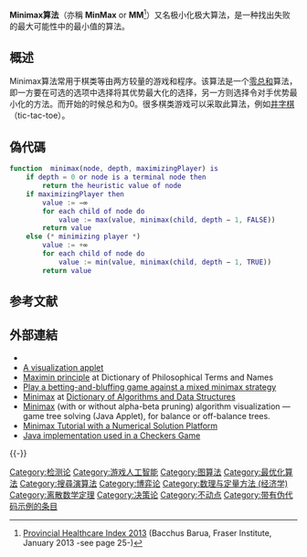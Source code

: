 {{NoteTA
| G1=Games
| G2=IT
}}

'''Minimax算法'''（亦稱 '''MinMax''' or '''MM'''<ref>[http://www.fraserinstitute.org/uploadedFiles/fraser-ca/Content/research-news/research/publications/provincial-healthcare-index-2013.pdf Provincial Healthcare Index 2013] {{Wayback|url=http://www.fraserinstitute.org/uploadedFiles/fraser-ca/Content/research-news/research/publications/provincial-healthcare-index-2013.pdf |date=20150811005733 }} (Bacchus Barua, Fraser Institute, January 2013 -see page 25-)</ref>）又名极小化极大算法，是一种找出失败的最大可能性中的最小值的算法。

== 概述 ==
Minimax算法常用于棋类等由两方较量的游戏和程序。该算法是一个[[零和博弈|零总和]]算法，即一方要在可选的选项中选择将其优势最大化的选择，另一方则选择令对手优势最小化的方法。而开始的时候总和为0。很多棋类游戏可以采取此算法，例如[[井字棋|井字棋]]（tic-tac-toe）。

== 偽代碼 ==
<syntaxhighlight lang="matlab">
function  minimax(node, depth, maximizingPlayer) is
    if depth = 0 or node is a terminal node then
        return the heuristic value of node
    if maximizingPlayer then
        value := −∞
        for each child of node do
            value := max(value, minimax(child, depth − 1, FALSE))
        return value
    else (* minimizing player *)
        value := +∞
        for each child of node do
            value := min(value, minimax(child, depth − 1, TRUE))
        return value
</syntaxhighlight>

== 参考文献 ==
{{Reflist}}

==外部連結==
* {{springer|title=Minimax principle|id=p/m063950}}
* [http://www.cut-the-knot.org/Curriculum/Games/MixedStrategies.shtml A visualization applet] {{Wayback|url=http://www.cut-the-knot.org/Curriculum/Games/MixedStrategies.shtml |date=20210224161113 }}
* [https://web.archive.org/web/20060307183023/http://www.swif.uniba.it/lei/foldop/foldoc.cgi?maximin+principle Maximin principle] at Dictionary of Philosophical Terms and Names
* [http://www.bewersdorff-online.de/quaak/rules.htm Play a betting-and-bluffing game against a mixed minimax strategy] {{Wayback|url=http://www.bewersdorff-online.de/quaak/rules.htm |date=20210224192027 }}
* [https://xlinux.nist.gov/dads/HTML/minimax.html Minimax] {{Wayback|url=https://xlinux.nist.gov/dads/HTML/minimax.html |date=20210308164951 }} at [[Dictionary_of_Algorithms_and_Data_Structures|Dictionary of Algorithms and Data Structures]]
* [http://ksquared.de/gamevisual/launch.php Minimax] {{Wayback|url=http://ksquared.de/gamevisual/launch.php |date=20150324045417 }} (with or without alpha-beta pruning) algorithm visualization — game tree solving (Java Applet), for balance or off-balance trees.
* [http://apmonitor.com/me575/index.php/Main/MiniMax Minimax Tutorial with a Numerical Solution Platform] {{Wayback|url=http://apmonitor.com/me575/index.php/Main/MiniMax |date=20131213085505 }}
* [https://github.com/ykaragol/checkersmaster/blob/master/CheckersMaster/src/checkers/algorithm/MinimaxAlgorithm.java Java implementation used in a Checkers Game] {{Wayback|url=https://github.com/ykaragol/checkersmaster/blob/master/CheckersMaster/src/checkers/algorithm/MinimaxAlgorithm.java |date=20210710080822 }}

{{-}}
{{博弈论}}

[[Category:检测论|Category:检测论]]
[[Category:游戏人工智能|Category:游戏人工智能]]
[[Category:图算法|Category:图算法]]
[[Category:最优化算法|Category:最优化算法]]
[[Category:搜尋演算法|Category:搜尋演算法]]
[[Category:博弈论|Category:博弈论]]
[[Category:数理与定量方法_(经济学)|Category:数理与定量方法 (经济学)]]
[[Category:离散数学定理|Category:离散数学定理]]
[[Category:决策论|Category:决策论]]
[[Category:不动点|Category:不动点]]
[[Category:带有伪代码示例的条目|Category:带有伪代码示例的条目]]